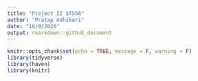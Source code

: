 ```yaml
---
title: "Project II ST558"
author: "Pratap Adhikari"
date: "10/9/2020"
output: rmarkdown::github_document
---
```


```r
knitr::opts_chunk$set(echo = TRUE, message = F, warning = F)
library(tidyverse)
library(haven)
library(knitr)
```


